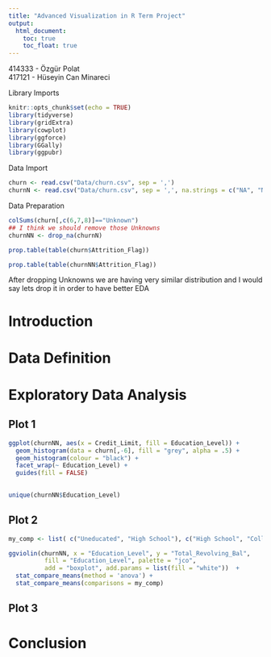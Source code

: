 ```yaml
---
title: "Advanced Visualization in R Term Project"
output:
  html_document:
    toc: true
    toc_float: true
---
```

414333 - Özgür Polat \
417121 - Hüseyin Can Minareci

Library Imports
```r
knitr::opts_chunk$set(echo = TRUE)
library(tidyverse)
library(gridExtra)
library(cowplot)
library(ggforce)
library(GGally)
library(ggpubr)
```

Data Import
```r
churn <- read.csv("Data/churn.csv", sep = ',')
churnN <- read.csv("Data/churn.csv", sep = ',', na.strings = c("NA", "N/A", "Unknown"))
```

Data Preparation

```r
colSums(churn[,c(6,7,8)]=="Unknown")
## I think we should remove those Unknowns
churnNN <- drop_na(churnN)
```

```r
prop.table(table(churn$Attrition_Flag))
```
```r
prop.table(table(churnNN$Attrition_Flag))
```
After dropping Unknowns we are having very similar distribution and I would say lets drop it in order to have better EDA 

# Introduction


# Data Definition


# Exploratory Data Analysis

## Plot 1
```r
ggplot(churnNN, aes(x = Credit_Limit, fill = Education_Level)) + 
  geom_histogram(data = churn[,-6], fill = "grey", alpha = .5) + 
  geom_histogram(colour = "black") +
  facet_wrap(~ Education_Level) + 
  guides(fill = FALSE)
  

```


```r
unique(churnNN$Education_Level)
```

## Plot 2

```r
my_comp <- list( c("Uneducated", "High School"), c("High School", "College"), c("College", "Graduate"), c("Graduate", "Post-Graduate"), c("Post-Graduate", "Doctorate") )

ggviolin(churnNN, x = "Education_Level", y = "Total_Revolving_Bal",
          fill = "Education_Level", palette = "jco",
          add = "boxplot", add.params = list(fill = "white"))  + 
  stat_compare_means(method = 'anova') +
  stat_compare_means(comparisons = my_comp)
```

## Plot 3

# Conclusion